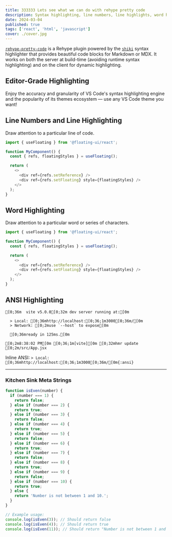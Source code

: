 ```yaml
---
title: 333333 Lets see what we can do with rehype pretty code
description: Syntax highlighting, line numbers, line highlights, word highlights
date: 2024-03-04
published: true
tags: ['react', 'html', 'javascript']
cover: ./cover.jpg
---
```


[`rehype-pretty-code`](https://github.com/atomiks/rehype-pretty-code) is a Rehype plugin powered by the
[`shiki`](https://github.com/shikijs/shiki) syntax highlighter that provides beautiful code blocks for Markdown or MDX. It works on both the server at build-time (avoiding runtime syntax highlighting) and on the client for dynamic highlighting.

## Editor-Grade Highlighting

<span className="mix-blend-plus-lighter text-zinc-400/80">
  Enjoy the accuracy and granularity of VS Code's syntax highlighting engine and
  the popularity of its themes ecosystem — use any VS Code theme you want!
</span>

## Line Numbers and Line Highlighting

Draw attention to a particular line of code.

```js {4} showLineNumbers
import { useFloating } from '@floating-ui/react';

function MyComponent() {
  const { refs, floatingStyles } = useFloating();

  return (
    <>
      <div ref={refs.setReference} />
      <div ref={refs.setFloating} style={floatingStyles} />
    </>
  );
}
```

## Word Highlighting

Draw attention to a particular word or series of characters.

```js /floatingStyles/
import { useFloating } from '@floating-ui/react';

function MyComponent() {
  const { refs, floatingStyles } = useFloating();

  return (
    <>
      <div ref={refs.setReference} />
      <div ref={refs.setFloating} style={floatingStyles} />
    </>
  );
}
```

## ANSI Highlighting

```ansi
[0;36m  vite v5.0.0[0;32m dev server running at:[0m

  > Local: [0;36mhttp://localhost:[0;36;1m3000[0;36m/[0m
  > Network: [0;2muse `--host` to expose[0m

  [0;36mready in 125ms.[0m

[0;2m8:38:02 PM[0m [0;36;1m[vite][0m [0;32mhmr update [0;2m/src/App.jsx
```

Inline ANSI: `> Local: [0;36mhttp://localhost:[0;36;1m3000[0;36m/[0m{:ansi}`

---

### Kitchen Sink Meta Strings

```js showLineNumbers {2-4} title="isEven.js" /console/ caption="Im a caption"
function isEven(number) {
  if (number === 1) {
    return false;
  } else if (number === 2) {
    return true;
  } else if (number === 3) {
    return false;
  } else if (number === 4) {
    return true;
  } else if (number === 5) {
    return false;
  } else if (number === 6) {
    return true;
  } else if (number === 7) {
    return false;
  } else if (number === 8) {
    return true;
  } else if (number === 9) {
    return false;
  } else if (number === 10) {
    return true;
  } else {
    return 'Number is not between 1 and 10.';
  }
}

// Example usage:
console.log(isEven(3)); // Should return false
console.log(isEven(4)); // Should return true
console.log(isEven(11)); // Should return "Number is not between 1 and 10."
```
